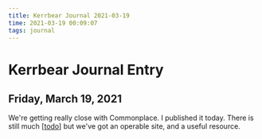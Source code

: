 ```yaml
---
title: Kerrbear Journal 2021-03-19
time: 2021-03-19 00:09:07
tags: journal
---
```


# Kerrbear Journal Entry

## Friday, March 19, 2021

We're getting really close with Commonplace. I published it today. There is still much [[todo]] but we've got an operable site, and a useful resource.

[//begin]: # 'Autogenerated link references for markdown compatibility'
[todo]: ../projects/commonplace/todo 'Todo'
[//end]: # 'Autogenerated link references'

